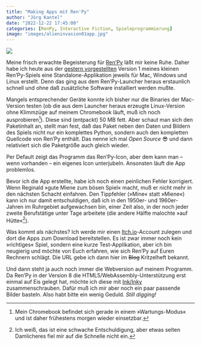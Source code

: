 ```yaml
---
title: "Making Apps mit Ren'Py"
author: "Jörg Kantel"
date: "2022-12-22 17:45:00"
categories: [RenPy, Interactive Fiction, Spieleprogrammierung]
image: "images/alieninvasion01app.jpg"
---
```


[![](images/alieninvasion01makinkgapp.jpg)](https://www.flickr.com/photos/schockwellenreiter/52580199803/)

Meine frisch erwachte Begeisterung für [Ren'Py](http://cognitiones.kantel-chaos-team.de/multimedia/spieleprogrammierung/renpy.html) läßt mir keine Ruhe. Daher habe ich heute aus der [gestern vorgestellten](https://kantel.github.io/posts/2022122102_alien_invasion_stage_1/) Version&nbsp;1 meines kleinen Ren'Py-Spiels eine Standalone-Applikation jeweils für Mac, Windows und Linux erstellt. Denn das ging aus dem Ren'Py-Launcher heraus erstaunlich schnell und ohne daß zusätzliche Software installiert werden mußte.

Mangels entsprechender Geräte konnte ich bisher nur die Binaries der Mac-Version testen (ob die aus dem Launcher heraus erzeugte Linux-Version ohne Klimmzüge auf meinem Chromebook läuft, muß ich noch ausprobieren[^1]). Diese sind (entpackt) 50 MB fett. Aber schaut man sich den Paketinhalt an, stellt man fest, daß das Paket neben den Daten und Bildern des Spiels nicht nur ein komplettes Python, sondern auch den kompletten Quellcode von Ren'Py enthält. Das nenne ich mal *Open Source* 😎 und dann relativiert sich die Paketgröße auch gleich wieder.

[^1]: Mein Chromebook befindet sich gerade in einem »Wartungs-Modus« und ist daher frühestens morgen wieder einsetzbar.

Per Default zeigt das Programm das Ren'Py-Icon, aber dem kann man -- wenn vorhanden -- ein eigenes Icon unterjubeln. Ansonsten läuft die App problemlos.

Bevor ich die App erstellte, habe ich noch einen peinlichen Fehler korrigiert. Wenn Reginald »gute Miene zum bösen Spiel« macht, muß er nicht mehr in den nächsten Schacht einfahren. Den Tippfehler (»Mine« statt »Miene«) kann ich nur damit entschuldigen, daß ich in den 1950er- und 1960er-Jahren im Ruhrgebiet aufgewachsen bin, einer Zeit also, in der noch jeder zweite Berufstätige unter Tage arbeitete (die andere Hälfte malochte »auf Hütte«[^2]).

[^2]: Ich weiß, das ist eine schwache Entschuldigung, aber etwas selten Damlicheres fiel mir auf die Schnelle nicht ein.

Was kommt als nächstes? Ich werde mir einen [Itch.io](https://itch.io/)-Account zulegen und dort die Apps zum Download bereitstellen. Es ist zwar immer noch kein »richtiges« Spiel, sondern eine kurze Test-Applikation, aber ich bin neugierig und möchte von Euch erfahren, wie sich Ren'Py auf Euren Rechnern schlägt. Die URL gebe ich dann hier im ~~Blog~~ Kritzelheft bekannt.

Und dann steht ja auch noch immer die Webversion auf meinem Programm. Da Ren'Py in der Version&nbsp;8 die HTML5/WebAssembly-Unterstützung erst einmal auf Eis gelegt hat, möchte ich diese mit [Ink/Inky](http://cognitiones.kantel-chaos-team.de/multimedia/spieleprogrammierung/inkle.html) zusammenschrauben. Dafür muß ich mir aber noch ein paar passende Bilder basteln. Also habt bitte ein wenig Geduld. *Still digging!*